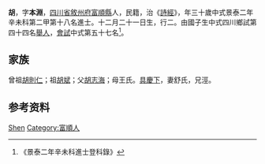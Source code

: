 {{Otheruses|胡深}}
{{明清人物信息框
| 姓名 = 胡深（㴱）
| 原名 =
| 圖片名稱= 
| 圖片大小 =
| 圖片說明 = 
| 最高職務 =
| 國家 = 大明 
| 爵位 =
| 籍貫 = [[四川省|四川省]][[敘州府|敘州府]][[富順縣|富順縣]]
| 族裔 = 
| 旗籍 = 
| 字號 = 
| 諡號 =
| 出生日期 = 十二月二十一日
| 出生地點 =
| 逝世日期 = 
| 逝世地點 =
| 墓葬 =
| 配偶 = 舒氏
| 親屬 = 曾祖[[胡則仁|胡則仁]]，祖[[胡斌|胡斌]]，父[[胡志海|胡志海]]，母王氏
| 出身 =
* 景泰二年辛未科進士
| 經歷 =
| 著作 =  
*
*
*
}}
'''胡{{ruby|㴱|-{zh-hans:shēn;zh-tw:ㄕㄣ}-}}'''{{BD|1422年||1481年||}}，字'''本淵'''，[[四川省|四川省]][[敘州府|敘州府]][[富順縣|富順縣]]人，民籍，治《[[詩經|詩經]]》，年三十歲中式景泰二年辛未科第二甲第十八名進士。十二月二十一日生，行二。由國子生中式四川鄉試第四十四名[[舉人|舉人]]，[[會試|會試]]中式第五十七名<ref>《景泰二年辛未科進士登科錄》</ref>。

== 家族 ==
曾祖[[胡則仁|胡則仁]]；祖[[胡斌|胡斌]]；父[[胡志海|胡志海]]；母王氏。[[具慶下|具慶下]]，妻舒氏，兄涇。

== 参考资料 ==
{{reflist}}

{{明朝人物小作品}}
{{景泰二年辛未科殿试金榜}}

{{Authority control}}
{{DEFAULTSORT:Hu胡}}
[[Category:胡姓|Shen]]
[[Category:富順人|Category:富順人]]
